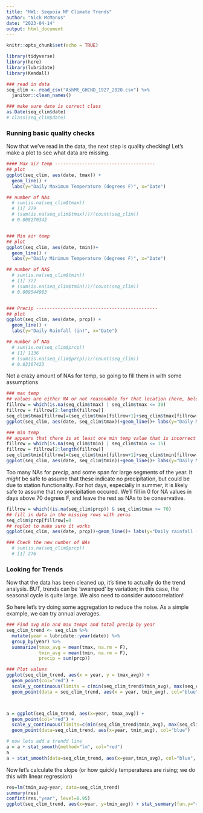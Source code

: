 ```yaml
---
title: "HW1: Sequoia NP Climate Trends"
author: "Nick McManus"
date: "2023-04-14"
output: html_document
---
```


```r
knitr::opts_chunk$set(echo = TRUE)

library(tidyverse)
library(here)
library(lubridate)
library(Kendall)
```


```r
### read in data
seq_clim <- read_csv("AshMt_GHCND_1927_2020.csv") %>% 
  janitor::clean_names()

### make sure date is correct class
as.Date(seq_clim$date)
# class(seq_clim$date)

```


### Running basic quality checks
Now that we've read in the data, the next step is quality checking! Let's make a plot to see what data are missing.

```r
#### Max air temp -------------------------------------
## plot
ggplot(seq_clim, aes(date, tmax)) +
  geom_line() + 
  labs(y="Daily Maximum Temperature (degrees F)", x="Date")

## number of NAs
  # sum(is.na(seq_clim$tmax))
  # [1] 279
  # (sum(is.na(seq_clim$tmax)))/(count(seq_clim))
  # 0.008270342	


### Min air temp
## plot
ggplot(seq_clim, aes(date, tmin))+
  geom_line() + 
  labs(y="Daily Minimum Temperature (degrees F)", x="Date")

## number of NAS
  # sum(is.na(seq_clim$tmin))
  # [1] 322
  # (sum(is.na(seq_clim$tmin)))/(count(seq_clim))
  # 0.009544983


### Precip ---------------------------------------------
## plot
ggplot(seq_clim, aes(date, prcp)) +
  geom_line() + 
  labs(y="Daily Rainfall (in)", x="Date")

## number of NAS
  # sum(is.na(seq_clim$prcp))
  # [1] 1136
  # (sum(is.na(seq_clim$prcp)))/(count(seq_clim))
  # 0.03367423	
```


Not a crazy amount of NAs for temp, so going to fill them in with some assumptions
```r
### max temp
## values are either NA or not reasonable for that location (here, below 30F)
fillrow = which(is.na(seq_clim$tmax) | seq_clim$tmax <= 30)
fillrow = fillrow[2:length(fillrow)]
seq_clim$tmax[fillrow]=(seq_clim$tmax[fillrow+1]+seq_clim$tmax[fillrow-1])/2
ggplot(seq_clim, aes(date, seq_clim$tmax))+geom_line()+ labs(y="Daily Maximum Temperature (degrees F)", x="Date")

### min temp
## appears that there is at least one min temp value that is incorrect
fillrow = which(is.na(seq_clim$tmin) | seq_clim$tmin <= 15)
fillrow = fillrow[2:length(fillrow)]
seq_clim$tmin[fillrow]=(seq_clim$tmin[fillrow+1]+seq_clim$tmin[fillrow-1])/2
ggplot(seq_clim, aes(date, seq_clim$tmin))+geom_line()+ labs(y="Daily Maximum Temperature (degrees F)", x="Date")
```

Too many NAs for precip, and some span for large segments of the year. It *might* be safe to assume that these indicate no precipitation, but could be due to station functionality. For hot days, especially in summer, it is likely safe to assume that no precipitation occured. We'll fill in 0 for NA values in days above 70 degrees F, and leave the rest as NAs to be conservative. 
```r
fillrow = which((is.na(seq_clim$prcp)) & seq_clim$tmax >= 70)
## fill in data in the missing rows with zeros
seq_clim$prcp[fillrow]=0
## replot to make sure it works
ggplot(seq_clim, aes(date, prcp))+geom_line()+ labs(y="Daily rainfall (mm)", x="Date")

### Check the new number of NAs
  # sum(is.na(seq_clim$prcp))
  # [1] 276
```



### Looking for Trends

Now that the data has been cleaned up, it's time to actually do the trend analysis. BUT, trends can be 'swamped' by variation; in this case, the seasonal cycle is quite large. We also need to consider autocorrelation! 

So here let's try doing some aggregation to reduce the noise. As a simple example, we can try annual averages.

```r
### Find avg min and max temps and total precip by year
seq_clim_trend <- seq_clim %>% 
  mutate(year = lubridate::year(date)) %>% 
  group_by(year) %>% 
  summarize(tmax_avg = mean(tmax, na.rm = F),
            tmin_avg = mean(tmin, na.rm = F),
            precip = sum(prcp))

### Plot values
ggplot(seq_clim_trend, aes(x = year, y = tmax_avg)) +
  geom_point(col="red") +
  scale_y_continuous(limits = c(min(seq_clim_trend$tmin_avg), max(seq_clim_trend$tmax_avg))) +
  geom_point(data = seq_clim_trend, aes(x = year, tmin_avg), col="blue")



a = ggplot(seq_clim_trend, aes(x=year, tmax_avg)) +
  geom_point(col="red") +
  scale_y_continuous(limits=c(min(seq_clim_trend$tmin_avg), max(seq_clim_trend$tmax_avg))) +
  geom_point(data=seq_clim_trend, aes(x=year, tmin_avg), col="blue")

# now lets add a trendd line
a = a + stat_smooth(method="lm", col="red")
a
a + stat_smooth(data=seq_clim_trend, aes(x=year,tmin_avg), col="blue", method="lm")

```

Now let's calculate the slope (or how quickly temperatures are rising; we do this with linear regression)

```r


res=lm(tmin_avg~year, data=seq_clim_trend)
summary(res)
confint(res,"year", level=0.95)
ggplot(seq_clim_trend, aes(x=year, y=tmin_avg)) + stat_summary(fun.y="mean", geom="point", col="red", size=4)+theme(axis.text=element_text(size=14, face="bold"), axis.title=element_text(size=14, face="bold")) + geom_smooth(method="lm")
```










